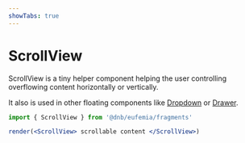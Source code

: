 ```yaml
---
showTabs: true
---
```


# ScrollView

ScrollView is a tiny helper component helping the user controlling overflowing content horizontally or vertically.

It also is used in other floating components like [Dropdown](/uilib/components/dropdown) or [Drawer](/uilib/components/drawer).

```jsx
import { ScrollView } from '@dnb/eufemia/fragments'

render(<ScrollView> scrollable content </ScrollView>)
```
